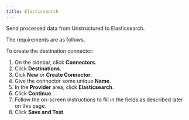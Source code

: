 ```yaml
---
title: Elasticsearch 
---
```


Send processed data from Unstructured to Elasticsearch.

The requirements are as follows.


<ElasticsearchPrerequisites />

To create the destination connector:

1. On the sidebar, click **Connectors**.
2. Click **Destinations**.
3. Cick **New** or **Create Connector**.
4. Give the connector some unique **Name**.
5. In the **Provider** area, click **Elasticsearch**.
6. Click **Continue**. 
7. Follow the on-screen instructions to fill in the fields as described later on this page.
8. Click **Save and Test**.


<ElasticsearchFields />